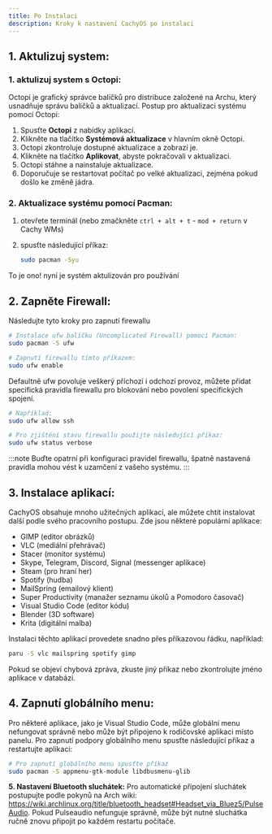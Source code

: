 ```yaml
---
title: Po Instalaci
description: Kroky k nastavení CachyOS po instalaci
---
```



## 1\. Aktulizuj system:

### 1\. aktulizuj system s Octopi:

Octopi je grafický správce balíčků pro distribuce založené na Archu, který usnadňuje správu balíčků a aktualizací. 
Postup pro aktualizaci systému pomocí Octopi:

<Steps>

1. Spusťte **Octopi** z nabídky aplikací.
2. Klikněte na tlačítko **Systémová aktualizace** v hlavním okně Octopi.
3. Octopi zkontroluje dostupné aktualizace a zobrazí je.
4. Klikněte na tlačítko **Aplikovat**, abyste pokračovali v aktualizaci.
5. Octopi stáhne a nainstaluje aktualizace.
6. Doporučuje se restartovat počítač po velké aktualizaci, zejména pokud došlo ke změně jádra.

</Steps>

### 2\. Aktualizace systému pomocí Pacman:

<Steps>

1. otevřete terminál (nebo zmačkněte `ctrl + alt + t` - `mod + return` v Cachy WMs)
2. spusťte následující příkaz:

   ```sh
   sudo pacman -Syu
   ```

</Steps>

To je ono! nyní je systém aktulizován pro používání


## 2\. Zapněte Firewall:

Následujte tyto kroky pro zapnutí firewallu


<Tabs>

<TabItem label="1">

```bash
# Instalace ufw balíčku (Uncomplicated Firewall) pomocí Pacman:
sudo pacman -S ufw
```

</TabItem>
<TabItem label="2">


```bash
# Zapnutí firewallu tímto příkazem:
sudo ufw enable
```

</TabItem>
<TabItem label="3">

Defaultně ufw povoluje veškerý příchozí i odchozí provoz, můžete přidat specifická pravidla firewallu pro blokování nebo povolení specifických spojení.

```bash
# Například:
sudo ufw allow ssh
```

</TabItem>
<TabItem label="4">

```bash
# Pro zjištění stavu firewallu použijte následující příkaz:
sudo ufw status verbose
```

</TabItem>
</Tabs>

:::note
Buďte opatrní při konfiguraci pravidel firewallu, špatně nastavená pravidla mohou vést k uzamčení z vašeho systému.
:::


## 3\. Instalace aplikací:

CachyOS obsahuje mnoho užitečných aplikací, ale můžete chtít instalovat další podle svého pracovního postupu.
Zde jsou některé populární aplikace:

* GIMP (editor obrázků)
* VLC (mediální přehrávač)
* Stacer (monitor systému)
* Skype, Telegram, Discord, Signal (messenger aplikace)
* Steam (pro hraní her)
* Spotify (hudba)
* MailSpring (emailový klient)
* Super Productivity (manažer seznamu úkolů a Pomodoro časovač)
* Visual Studio Code (editor kódu)
* Blender (3D software)
* Krita (digitální malba)

Instalaci těchto aplikací provedete snadno přes příkazovou řádku, například:

```sh
paru -S vlc mailspring spotify gimp
```

Pokud se objeví chybová zpráva, zkuste jiný příkaz nebo zkontrolujte jméno aplikace v databázi.

## 4\. Zapnutí globálního menu:
Pro některé aplikace, jako je Visual Studio Code, může globální menu nefungovat správně nebo může být připojeno k rodičovské aplikaci místo panelu. Pro zapnutí podpory globálního menu spusťte následující příkaz a restartujte aplikaci:

```sh
# Pro zapnutí globálního menu spusťte příkaz
sudo pacman -S appmenu-gtk-module libdbusmenu-glib
```

**5\. Nastavení Bluetooth sluchátek:**
Pro automatické připojení sluchátek postupujte podle pokynů na Arch wiki: <a href="https://wiki.archlinux.org/title/bluetooth_headset#Headset_via_Bluez5/PulseAudio">https://wiki.archlinux.org/title/bluetooth_headset#Headset_via_Bluez5/PulseAudio</a>. Pokud Pulseaudio nefunguje správně, může být nutné sluchátka ručně znovu připojit po každém restartu počítače.
